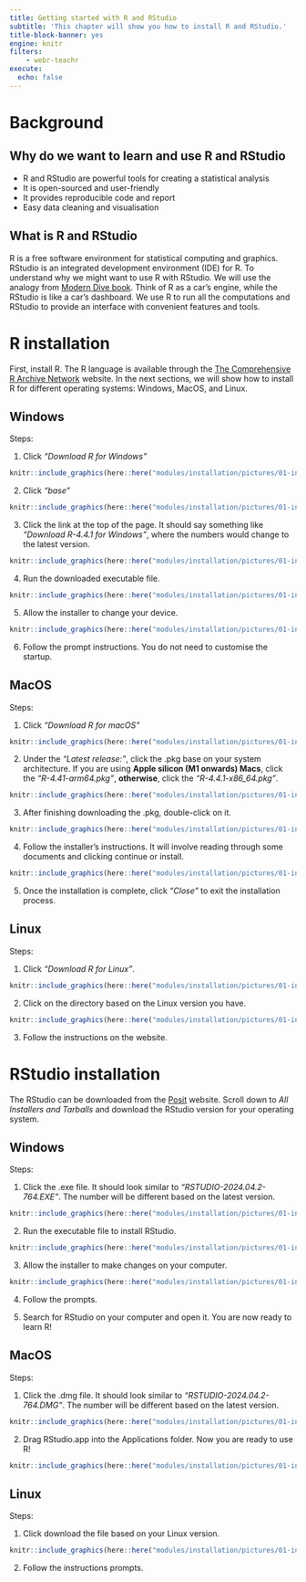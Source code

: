 ```yaml
---
title: Getting started with R and RStudio
subtitle: 'This chapter will show you how to install R and RStudio.'
title-block-banner: yes
engine: knitr
filters:
    - webr-teachr
execute: 
  echo: false
---
```


# Background

## Why do we want to learn and use R and RStudio

- R and RStudio are powerful tools for creating a statistical analysis
- It is open-sourced and user-friendly
- It provides reproducible code and report
- Easy data cleaning and visualisation

## What is R and RStudio

R is a free software environment for statistical computing and graphics. RStudio is an integrated development environment (IDE) for R. To understand why we might want to use R with RStudio. We will use the analogy from [Modern Dive book](https://moderndive.com/1-getting-started.html#r-rstudio). Think of R as a car's engine, while the RStudio is like a car's dashboard. We use R to run all the computations and RStudio to provide an interface with convenient features and tools.


# R installation

First, install R. The R language is available through the [The Comprehensive R Archive Network](http://cran.r-project.org/) website. In the next sections, we will show how to install R for different operating systems: Windows, MacOS, and Linux. 

## Windows

Steps:

1. Click *"Download R for Windows"*

```r
knitr::include_graphics(here::here("modules/installation/pictures/01-installation/R_install_windows_1.png"))
```

2. Click *"base"*

```r
knitr::include_graphics(here::here("modules/installation/pictures/01-installation/R_install_windows_2.png"))
```

3. Click the link at the top of the page. It should say something like *"Download R-4.4.1 for Windows"*, where the numbers would change to the latest version.

```r
knitr::include_graphics(here::here("modules/installation/pictures/01-installation/R_install_windows_3.png"))
```

4. Run the downloaded executable file.

```r
knitr::include_graphics(here::here("modules/installation/pictures/01-installation/R_install_windows_4.png"))
```

5. Allow the installer to change your device.

```r
knitr::include_graphics(here::here("modules/installation/pictures/01-installation/R_install_windows_5.png"))
```

6. Follow the prompt instructions. You do not need to customise the startup.

## MacOS

Steps:

1. Click *"Download R for macOS"*

```r
knitr::include_graphics(here::here("modules/installation/pictures/01-installation/R_install_macos_1.png"))
```

2. Under the *"Latest release:"*, click the .pkg base on your system architecture. If you are using **Apple silicon (M1 onwards) Macs**, click the *"R-4.41-arm64.pkg"*, **otherwise**, click the *"R-4.4.1-x86_64.pkg"*.

```r
knitr::include_graphics(here::here("modules/installation/pictures/01-installation/R_install_macos_2.png"))
```

3. After finishing downloading the .pkg, double-click on it.

```r
knitr::include_graphics(here::here("modules/installation/pictures/01-installation/R_install_macos_3.png"))
```

4. Follow the installer's instructions. It will involve reading through some documents and clicking continue or install.

```r
knitr::include_graphics(here::here("modules/installation/pictures/01-installation/R_install_macos_3.png"))
```

5. Once the installation is complete, click *"Close"* to exit the installation process.

## Linux

Steps:

1. Click *"Download R for Linux"*.

```r
knitr::include_graphics(here::here("modules/installation/pictures/01-installation/R_install_linux_1.png"))
```

2. Click on the directory based on the Linux version you have.

```r
knitr::include_graphics(here::here("modules/installation/pictures/01-installation/R_install_linux_2.png"))
```

3. Follow the instructions on the website.

# RStudio installation

The RStudio can be downloaded from the [Posit](https://posit.co/download/rstudio-desktop/) website. Scroll down to *All Installers and Tarballs* and download the RStudio version for your operating system.

## Windows

Steps:

1. Click the .exe file. It should look similar to *"RSTUDIO-2024.04.2-764.EXE"*. The number will be different based on the latest version.

```r
knitr::include_graphics(here::here("modules/installation/pictures/01-installation/RStudio_install_windows.png"))
```

2. Run the executable file to install RStudio.

```r
knitr::include_graphics(here::here("modules/installation/pictures/01-installation/RStudio_install_windows_1.png"))
```

3. Allow the installer to make changes on your computer.

```r
knitr::include_graphics(here::here("modules/installation/pictures/01-installation/RStudio_install_windows_2.png"))
```

4. Follow the prompts.

5. Search for RStudio on your computer and open it. You are now ready to learn R!

## MacOS

Steps:

1. Click the .dmg file. It should look similar to *"RSTUDIO-2024.04.2-764.DMG"*. The number will be different based on the latest version.

```r
knitr::include_graphics(here::here("modules/installation/pictures/01-installation/RStudio_install_Mac.png"))
```

2. Drag RStudio.app into the Applications folder. Now you are ready to use R!

```r
knitr::include_graphics(here::here("modules/installation/pictures/01-installation/RStudio_Install_Mac_1.png"))
```

## Linux

Steps:

1. Click download the file based on your Linux version.

```r
knitr::include_graphics(here::here("modules/installation/pictures/01-installation/RStudio_install_linux.png"))
```

2. Follow the instructions prompts.